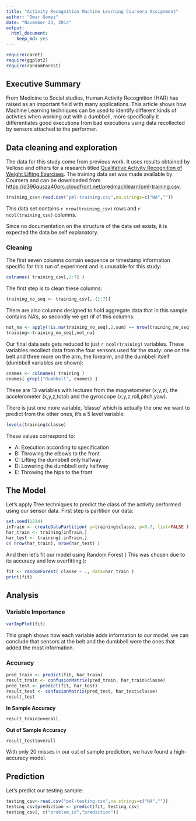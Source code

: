 ```yaml
---
title: "Activity Recognition Machine Learning Coursera Assignment"
author: "Omar Gomez"
date: "November 23, 2014"
output:
  html_document:
    keep_md: yes
---
```

```r
require(caret)
require(ggplot2)
require(randomForest)
```

Executive Summary
-----------------

From Medicine to Social studies, Human Activity Recognition (HAR) has raised as an important field with many applications. This article shows how Machine Learning techniques can be used to identify different kinds of activties when working out with a dumbbell, more specifically it differentiates good executions from bad executions using data recollected by sensors attached to the performer. 

Data cleaning and exploration
-----------------------------

The data for this study come from previous work. It uses results obtained by Velloso and others for a research titled [Qualitative Activity Recognition of Weight Lifting Exercises](http://groupware.les.inf.puc-rio.br/work.jsf?p1=11201). The training data set was made available by Coursera and can be downloaded from [https://d396qusza40orc.cloudfront.net/predmachlearn/pml-training.csv](https://d396qusza40orc.cloudfront.net/predmachlearn/pml-training.csv).

```r
training_csv<-read.csv("pml-training.csv",na.strings=c("NA",""))
```

This data set contains `r nrow(training_csv)` rows and `r ncol(training_csv)` columns. 

Since no documentation on the structure of the data set exists, it is expected the data be self explanatory. 

### Cleaning

The first seven columns contain sequence or timestamp information specific for this run of experiment and is unusable for this study:

```r
colnames( training_csv[,1:7] )
```

The first step is to clean these columns:

```r
training_no_seq <- training_csv[,-(1:7)]
```

There are also columns designed to hold aggregate data that in this sample contains NA's, so secondly we get rif of this columns:

```r
not_na <- apply(!is.na(training_no_seq),2,sum) == nrow(training_no_seq)
training<-training_no_seq[,not_na]
```

Our final data sets gets reduced to just `r ncol(training)` variables. These variables recollect data from the four sensors used for the study: one on the belt and three more on the arm, the forearm, and the dumbbell itself (dumbbell variables are shown):

```r
cnames <- colnames( training )
cnames[ grepl("dumbbell", cnames) ]
```

These are 13 variables with lectures from the magnetometer (x,y,z), the accelerometer (x,y,z,total) and the gyroscope (x,y,z,roll,pitch,yaw).

There is just one more variable, 'classe' which is actually the one we want to predict from the other ones, it's a 5 level variable:

```r
levels(training$classe)
```

These values correspond to:

* A: Execution according to specification
* B: Throwing the elbows to the front
* C: Lifting the dumbbell only halfway
* D: Lowering the dumbbell only halfway
* E: Throwing the hips to the front

The Model
---------

Let's apply Tree techniques to predict the class of the activity performed using our sensor data. First step is partition our data:

```r
set.seed(1234)
inTrain <- createDataPartition( y=training$classe, p=0.7, list=FALSE )
har_train <- training[inTrain,]
har_test <- training[-inTrain,]
c( nrow(har_train), nrow(har_test) )
```

And then let's fit our model using Random Forest ( This was chosen due to its accuracy and low overfitting ):

```r
fit <- randomForest( classe ~ ., data=har_train )
print(fit)
```

Analysis
--------

### Variable Importance

```r
varImpPlot(fit)
```

This graph shows how each variable adds information to our model, we can conclude that sensors at the belt and the dumbbell were the ones that added the most information.

### Accuracy

```r
pred_train <- predict(fit, har_train)
result_train <- confusionMatrix(pred_train, har_train$classe)
pred_test <- predict(fit, har_test)
result_test <- confusionMatrix(pred_test, har_test$classe)
result_test
```

**In Sample Accuracy**

```r
result_train$overall
```


**Out of Sample Accuracy**

```r
result_test$overall
```

With only 20 misses in our out of sample prediction, we have found a high-accuracy model.

Prediction
----------

Let's predict our testing sample:

```r
testing_csv<-read.csv("pml-testing.csv",na.strings=c("NA",""))
testing_csv$prediction <- predict(fit, testing_csv)
testing_csv[, c("problem_id","prediction")]
```

